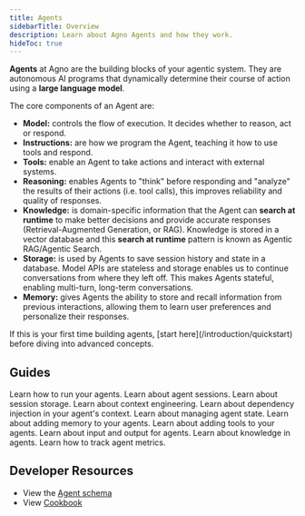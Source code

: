 ```yaml
---
title: Agents
sidebarTitle: Overview
description: Learn about Agno Agents and how they work.
hideToc: true
---
```


**Agents** at Agno are the building blocks of your agentic system. They are autonomous AI programs that dynamically determine their course of action using a **large language model**.

The core components of an Agent are:

- **Model:** controls the flow of execution. It decides whether to reason, act or respond.
- **Instructions:** are how we program the Agent, teaching it how to use tools and respond.
- **Tools:** enable an Agent to take actions and interact with external systems.
- **Reasoning:** enables Agents to "think" before responding and "analyze" the results of their actions (i.e. tool calls), this improves reliability and quality of responses.
- **Knowledge:** is domain-specific information that the Agent can **search at runtime** to make better decisions and provide accurate responses (Retrieval-Augmented Generation, or RAG). Knowledge is stored in a vector database and this **search at runtime** pattern is known as Agentic RAG/Agentic Search.
- **Storage:** is used by Agents to save session history and state in a database. Model APIs are stateless and storage enables us to continue conversations from where they left off. This makes Agents stateful, enabling multi-turn, long-term conversations.
- **Memory:** gives Agents the ability to store and recall information from previous interactions, allowing them to learn user preferences and personalize their responses.

<Tip>
  If this is your first time building agents, [start here](/introduction/quickstart) before diving into advanced concepts.
</Tip>

## Guides

<CardGroup cols={2}>
  <Card
    title="Running your Agent"
    icon="user-robot"
    iconType="duotone"
    href="/concepts/agents/run"
  >
    Learn how to run your agents.
  </Card>
  <Card
    title="Agent Sessions"
    icon="comments"
    iconType="duotone"
    href="/concepts/agents/sessions"
  >
    Learn about agent sessions.
  </Card>
  <Card
    title="Agent Storage"
    icon="database"
    iconType="duotone"
    href="/concepts/agents/storage"
  >
    Learn about session storage.
  </Card>
  <Card
    title="Context Engineering"
    icon="file-lines"
    iconType="duotone"
    href="/concepts/agents/context"
  >
    Learn about context engineering.
  </Card>
  <Card
    title="Dependencies"
    icon="brackets-curly"
    iconType="duotone"
    href="/concepts/agents/dependencies"
  >
    Learn about dependency injection in your agent's context.
  </Card>
  <Card
    title="Agent State"
    icon="crystal-ball"
    iconType="duotone"
    href="/concepts/agents/state"
  >
    Learn about managing agent state.
  </Card>
  <Card
    title="Memory"
    icon="head-side-brain"
    iconType="duotone"
    href="/concepts/agents/memory"
  >
    Learn about adding memory to your agents.
  </Card>
  <Card
    title="Tools"
    icon="wrench"
    iconType="duotone"
    href="/concepts/agents/tools"
  >
    Learn about adding tools to your agents.
  </Card>
  <Card
    title="Input & Output"
    icon="fire"
    iconType="duotone"
    href="/concepts/agents/input-output"
  >
    Learn about input and output for agents.
  </Card>
  <Card
    title="Knowledge"
    icon="books"
    iconType="duotone"
    href="/concepts/agents/knowledge"
  >
    Learn about knowledge in agents.
  </Card>
  <Card
    title="Agent Metrics"
    icon="chart-line"
    iconType="duotone"
    href="/concepts/agents/metrics"
  >
    Learn how to track agent metrics.
  </Card>
</CardGroup>

## Developer Resources

- View the [Agent schema](/reference/agents/agent)
- View [Cookbook](https://github.com/agno-agi/agno/tree/main/cookbook/agents/README.md)

